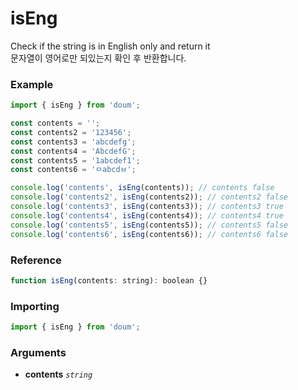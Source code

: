 
<Meta title="Language/isEng" />

# isEng

Check if the string is in English only and return it  
문자열이 영어로만 되있는지 확인 후 반환합니다.

### Example

```js
import { isEng } from 'doum';

const contents = '';
const contents2 = '123456';
const contents3 = 'abcdefg';
const contents4 = 'AbcdefG';
const contents5 = '1abcdef1';
const contents6 = 'ㅁabcdㅂ';

console.log('contents', isEng(contents)); // contents false
console.log('contents2', isEng(contents2)); // contents2 false
console.log('contents3', isEng(contents3)); // contents3 true
console.log('contents4', isEng(contents4)); // contents4 true
console.log('contents5', isEng(contents5)); // contents5 false
console.log('contents6', isEng(contents6)); // contents6 false
```

### Reference

```js
function isEng(contents: string): boolean {}
```

### Importing

```js
import { isEng } from 'doum';
```

### Arguments

- **contents** _`string`_
